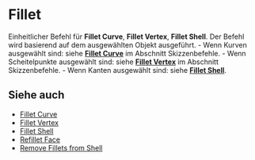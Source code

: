
# Fillet

<Reference shortcut="B" command="Fillet" button="" />

Einheitlicher Befehl für **Fillet Curve**, **Fillet Vertex**, **Fillet Shell**. Der Befehl wird basierend auf dem ausgewählten Objekt ausgeführt.
    - Wenn Kurven ausgewählt sind: siehe [**Fillet Curve**](/sketch/fillet-curve) im Abschnitt Skizzenbefehle.
    - Wenn Scheitelpunkte ausgewählt sind: siehe [**Fillet Vertex**](/sketch/fillet-vertex) im Abschnitt Skizzenbefehle.
    - Wenn Kanten ausgewählt sind: siehe [**Fillet Shell**](fillet-shell).

## Siehe auch
- [Fillet Curve](/sketch/fillet-curve) 
- [Fillet Vertex](/sketch/fillet-vertex)
- [Fillet Shell](fillet-shell)
- [Refillet Face](refillet-face)
- [Remove Fillets from Shell](remove-fillets-from-shell)